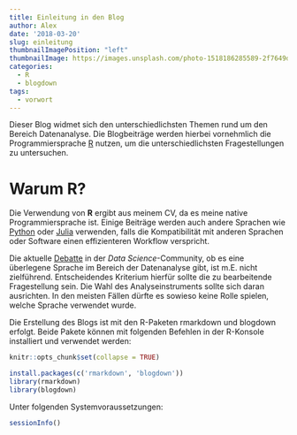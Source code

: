 ```yaml
---
title: Einleitung in den Blog
author: Alex
date: '2018-03-20'
slug: einleitung
thumbnailImagePosition: "left"
thumbnailImage: https://images.unsplash.com/photo-1518186285589-2f7649de83e0?ixlib=rb-0.3.5&s=b34a999e915b03620bbba4e3cf834a6f&auto=format&fit=crop&w=1267&q=80
categories:
  - R
  - blogdown
tags:
  - vorwort
---
```


Dieser Blog widmet sich den unterschiedlichsten Themen rund um
den Bereich Datenanalyse. 
Die Blogbeiträge werden hierbei vornehmlich
die Programmiersprache [R](https://www.r-project.org/) nutzen,
um die unterschiedlichsten Fragestellungen
zu untersuchen. 
<!--more-->


# Warum R?

Die Verwendung von **R** ergibt 
aus meinem CV, da es meine native Programmiersprache ist.
Einige Beiträge werden auch andere Sprachen wie [Python](https://pandas.pydata.org/) oder [Julia](https://julialang.org/) verwenden, falls die Kompatibilität mit anderen Sprachen oder Software
einen effizienteren Workflow verspricht.


Die aktuelle [Debatte](https://www.r-bloggers.com/r-or-python-python-or-r-the-ongoing-debate/) in der *Data Science*-Community, ob es eine überlegene
Sprache im Bereich der Datenanalyse gibt, ist m.E. nicht zielführend.
Entscheidendes Kriterium hierfür sollte die zu bearbeitende Fragestellung sein.
Die Wahl des Analyseinstruments sollte sich daran ausrichten. In den meisten Fällen dürfte es sowieso keine Rolle spielen, welche Sprache verwendet wurde.

Die Erstellung des Blogs ist mit den R-Paketen rmarkdown und
blogdown erfolgt. Beide Pakete können mit folgenden Befehlen in der
R-Konsole installiert und verwendet werden:


```r
knitr::opts_chunk$set(collapse = TRUE)
```


```r
install.packages(c('rmarkdown', 'blogdown'))
library(rmarkdown)
library(blogdown)
```

Unter folgenden Systemvoraussetzungen:
```r
sessionInfo()
```
